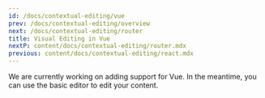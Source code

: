 ```yaml
---
id: /docs/contextual-editing/vue
prev: /docs/contextual-editing/overview
next: /docs/contextual-editing/router
title: Visual Editing in Vue
nextP: content/docs/contextual-editing/router.mdx
previous: content/docs/contextual-editing/react.mdx
---
```


We are currently working on adding support for Vue. In the meantime, you can use the basic editor to edit your content.
